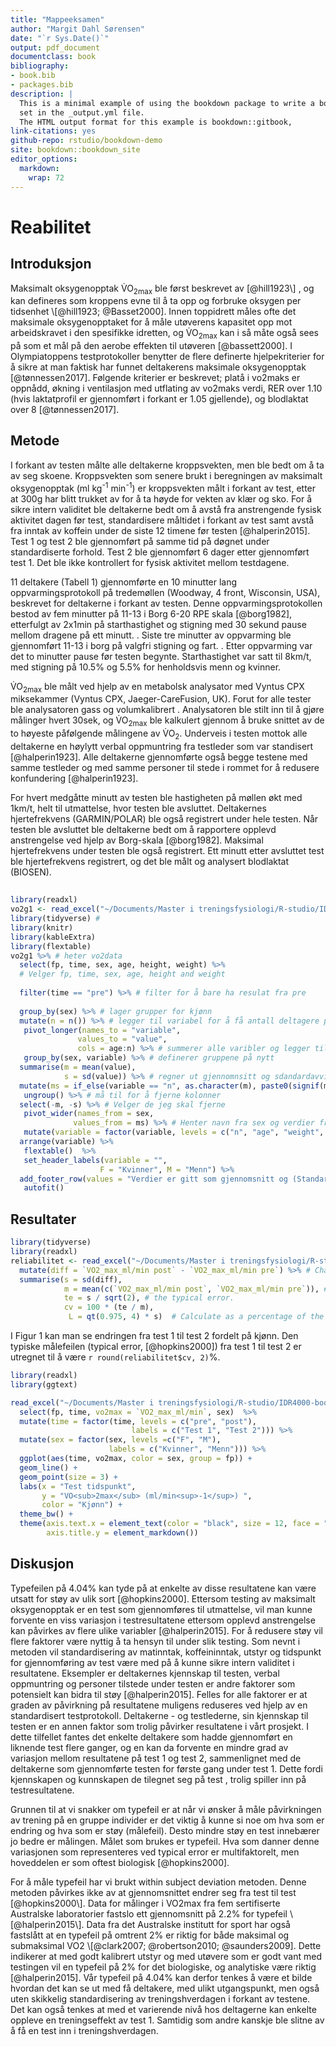 ```yaml
---
title: "Mappeeksamen"
author: "Margit Dahl Sørensen"
date: "`r Sys.Date()`"
output: pdf_document
documentclass: book
bibliography:
- book.bib
- packages.bib
description: |
  This is a minimal example of using the bookdown package to write a book.
  set in the _output.yml file.
  The HTML output format for this example is bookdown::gitbook,
link-citations: yes
github-repo: rstudio/bookdown-demo
site: bookdown::bookdown_site
editor_options: 
  markdown: 
    wrap: 72
---
```


# Reabilitet

## Introduksjon

Maksimalt oksygenopptak V̇O~2max~ ble først beskrevet av [@hill1923\] ,
og kan defineres som kroppens evne til å ta opp og forbruke oksygen per
tidsenhet \[@hill1923; @Basset2000]. Innen toppidrett måles ofte det
maksimale oksygenopptaket for å måle utøverens kapasitet opp mot
arbeidskravet i den spesifikke idretten, og V̇O~2max~ kan i så måte også
sees på som et mål på den aerobe effekten til utøveren [@bassett2000]. I
Olympiatoppens testprotokoller benytter de flere definerte
hjelpekriterier for å sikre at man faktisk har funnet deltakerens
maksimale oksygenopptak [@tønnessen2017]. Følgende kriterier er
beskrevet; platå i vo2maks er oppnådd, økning i ventilasjon med
utflating av vo2maks verdi, RER over 1.10 (hvis laktatprofil er
gjennomført i forkant er 1.05 gjellende), og blodlaktat over 8
\[@tønnessen2017\].

## Metode

I forkant av testen målte alle deltakerne kroppsvekten, men ble bedt om
å ta av seg skoene. Kroppsvekten som senere brukt i beregningen av
maksimalt oksygenopptak (ml kg^-1^ min^-1^) er kroppsvekten målt i
forkant av test, etter at 300g har blitt trukket av for å ta høyde for
vekten av klær og sko. For å sikre intern validitet ble deltakerne bedt
om å avstå fra anstrengende fysisk aktivitet dagen før test,
standardisere måltidet i forkant av test samt avstå fra inntak av
koffein under de siste 12 timene før testen [@halperin2015]. Test 1 og
test 2 ble gjennomført på samme tid på døgnet under standardiserte
forhold. Test 2 ble gjennomført 6 dager etter gjennomført test 1. Det
ble ikke kontrollert for fysisk aktivitet mellom testdagene.

11 deltakere (Tabell 1) gjennomførte en 10 minutter lang
oppvarmingsprotokoll på tredemøllen (Woodway, 4 front, Wisconsin, USA),
beskrevet for deltakerne i forkant av testen. Denne
oppvarmingsprotokollen bestod av fem minutter på 11-13 i Borg 6-20 RPE
skala [@borg1982], etterfulgt av 2x1min på starthastighet og stigning
med 30 sekund pause mellom dragene på ett minutt. . Siste tre minutter
av oppvarming ble gjennomført 11-13 i borg på valgfri stigning og fart.
. Etter oppvarming var det to minutter pause før testen begynte.
Starthastighet var satt til 8km/t, med stigning på 10.5% og 5.5% for
henholdsvis menn og kvinner.

V̇O~2max~ ble målt ved hjelp av en metabolsk analysator med Vyntus CPX
miksekammer (Vyntus CPX, Jaeger-CareFusion, UK). Forut for alle tester
ble analysatoren gass og volumkalibrert . Analysatoren ble stilt inn til
å gjøre målinger hvert 30sek, og V̇O~2max~ ble kalkulert gjennom å bruke
snittet av de to høyeste påfølgende målingene av V̇O~2~. Underveis i
testen mottok alle deltakerne en høylytt verbal oppmuntring fra
testleder som var standisert [@halperin1923]. Alle deltakerne
gjennomførte også begge testene med samme testleder og med samme
personer til stede i rommet for å redusere konfundering [@halperin1923].

For hvert medgåtte minutt av testen ble hastigheten på møllen økt med
1km/t, helt til utmattelse, hvor testen ble avsluttet. Deltakernes
hjertefrekvens (GARMIN/POLAR) ble også registrert under hele testen. Når
testen ble avsluttet ble deltakerne bedt om å rapportere opplevd
anstrengelse ved hjelp av Borg-skala [@borg1982]. Maksimal
hjertefrekvens under testen ble også registrert. Ett minutt etter
avsluttet test ble hjertefrekvens registrert, og det ble målt og
analysert blodlaktat (BIOSEN).

## 

```r
library(readxl)
vo2g1 <- read_excel("~/Documents/Master i treningsfysiologi/R-studio/IDR4000-bookdown/Data/vo2g1.xlsx")
library(tidyverse) # 
library(knitr)
library(kableExtra)
library(flextable)
vo2g1 %>% # heter vo2data
  select(fp, time, sex, age, height, weight) %>% 
  # Velger fp, time, sex, age, height and weight
  
  filter(time == "pre") %>% # filter for å bare ha resulat fra pre
  
  group_by(sex) %>% # lager grupper for kjønn
  mutate(n = n()) %>% # legger til variabel for å få antall deltagere per kjønn
   pivot_longer(names_to = "variable", 
               values_to = "value", 
               cols = age:n) %>% # summerer alle varibler og legger til "varible" og "Value" som kolonne og variablene som rader
   group_by(sex, variable) %>% # definerer gruppene på nytt 
  summarise(m = mean(value), 
            s = sd(value)) %>% # regner ut gjennomnsitt og sdandardavvik og legger til som kolonne
  mutate(ms = if_else(variable == "n", as.character(m), paste0(signif(m, 3),  " (", signif(s, 3), ")"))) %>% # formaterer det på gunstig måte og bruker signif til å runde av desiamler.
   ungroup() %>% # må til for å fjerne kolonner
  select(-m, -s) %>% # Velger de jeg skal fjerne
   pivot_wider(names_from = sex, 
              values_from = ms) %>% # Henter navn fra sex og verdier fra values og danner en bredere tabell
   mutate(variable = factor(variable, levels = c("n", "age", "weight", "height"), labels = c("N", "Alder (år)", "Vekt (kg)", "Høyde (cm)"))) %>% # Endrer navn på variabler 
  arrange(variable) %>% 
   flextable()  %>%
   set_header_labels(variable = "",
                    F = "Kvinner", M = "Menn") %>%
  add_footer_row(values = "Verdier er gitt som gjennomsnitt og (Standardavvik)", colwidths = 3) %>%
   autofit()
```

## Resultater

```r
library(tidyverse)
library(readxl)
reliabilitet <- read_excel("~/Documents/Master i treningsfysiologi/R-studio/IDR4000-bookdown/Data/realabilitet-uttrekning.xlsx") %>%
  mutate(diff = `VO2_max_ml/min post` - `VO2_max_ml/min pre`) %>% # Change/difference score
  summarise(s = sd(diff),
            m = mean(c(`VO2_max_ml/min post`, `VO2_max_ml/min pre`)), # mean
            te = s / sqrt(2), # the typical error. 
            cv = 100 * (te / m),
             L = qt(0.975, 4) * s)  # Calculate as a percentage of the mean
```

I Figur 1 kan man se endringen fra test 1 til test 2 fordelt på kjønn.
Den typiske målefeilen (typical error, [@hopkins2000]) fra test 1 til
test 2 er utregnet til å være `r round(reliabilitet$cv, 2)`%.

```r
library(readxl)
library(ggtext)

read_excel("~/Documents/Master i treningsfysiologi/R-studio/IDR4000-bookdown/Data/vo2g1.xlsx") %>%
  select(fp, time, vo2max = `VO2_max_ml/min`, sex)  %>%
  mutate(time = factor(time, levels = c("pre", "post"), 
                           labels = c("Test 1", "Test 2"))) %>%
  mutate(sex = factor(sex, levels =c("F", "M"),
                      labels = c("Kvinner", "Menn"))) %>%
  ggplot(aes(time, vo2max, color = sex, group = fp)) + 
  geom_line() +
  geom_point(size = 3) +
  labs(x = "Test tidspunkt",
       y = "VO<sub>2max</sub> (ml/min<sup>-1</sup>) ", 
       color = "Kjønn") +
  theme_bw() +
  theme(axis.text.x = element_text(color = "black", size = 12, face = "bold"), 
        axis.title.y = element_markdown())
```

## Diskusjon

Typefeilen på 4.04% kan tyde på at enkelte av disse resultatene kan være
utsatt for støy av ulik sort \[@hopkins2000\]. Ettersom testing av
maksimalt oksygenopptak er en test som gjennomføres til utmattelse, vil
man kunne forvente en viss variasjon i testresultatene ettersom opplevd
anstrengelse kan påvirkes av flere ulike variabler [@halperin2015]. For
å redusere støy vil flere faktorer være nyttig å ta hensyn til under
slik testing. Som nevnt i metoden vil standardisering av matinntak,
koffeininntak, utstyr og tidspunkt for gjennomføring av test være med på
å kunne sikre intern validitet i resultatene. Eksempler er deltakernes
kjennskap til testen, verbal oppmuntring og personer tilstede under
testen er andre faktorer som potensielt kan bidra til støy
[@halperin2015]. Felles for alle faktorer er at graden av påvirkning på
resultatene muligens reduseres ved hjelp av en standardisert
testprotokoll. Deltakerne - og testlederne, sin kjennskap til testen er
en annen faktor som trolig påvirker resultatene i vårt prosjekt. I dette
tilfellet fantes det enkelte deltakere som hadde gjennomført en liknende
test flere ganger, og en kan da forvente en mindre grad av variasjon
mellom resultatene på test 1 og test 2, sammenlignet med de deltakerne
som gjennomførte testen for første gang under test 1. Dette fordi
kjennskapen og kunnskapen de tilegnet seg på test , trolig spiller inn
på testresultatene.

Grunnen til at vi snakker om typefeil er at når vi ønsker å måle
påvirkningen av trening på en gruppe individer er det viktig å kunne si
noe om hva som er endring og hva som er støy (målefeil). Desto mindre
støy en test innebærer jo bedre er målingen. Målet som brukes er
typefeil. Hva som danner denne variasjonen som representeres ved typical
error er multifaktorelt, men hoveddelen er som oftest biologisk
[@hopkins2000].

For å måle typefeil har vi brukt within subject deviation metoden. Denne
metoden påvirkes ikke av at gjennomsnittet endrer seg fra test til test
[@hopkins2000\]. Data for målinger i VO2max fra fem sertifiserte
Australske laboratorier fastslo ett gjennomsnitt på 2.2% for typefeil
\[@halperin2015\]. Data fra det Australske institutt for sport har også
fastslått at en typefeil på omtrent 2% er riktig for både maksimal og
submaksimal VO2 \[@clark2007; @robertson2010; @saunders2009]. Dette
indikerer at med godt kalibrert utstyr og med utøvere som er godt vant
med testingen vil en typefeil på 2% for det biologiske, og analytiske
være riktig [@halperin2015]. Vår typefeil på 4.04% kan derfor tenkes å
være et bilde hvordan det kan se ut med få deltakere, med ulikt
utgangspunkt, men også uten skikkelig standardisering av
treningshverdagen i forkant av testene. Det kan også tenkes at med et
varierende nivå hos deltagerne kan enkelte oppleve en treningseffekt av
test 1. Samtidig som andre kanskje ble slitne av å få en test inn i
treningshverdagen.
